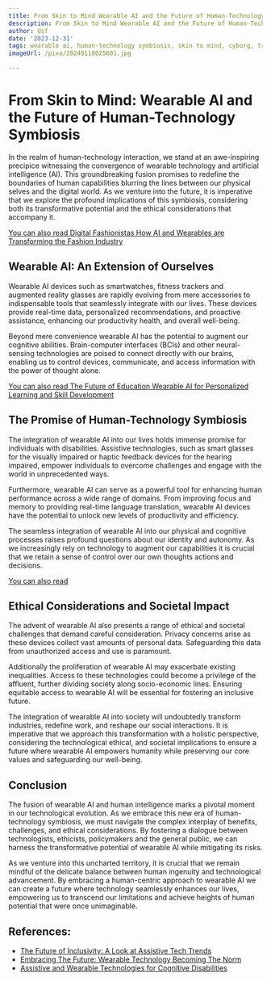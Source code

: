 ```yaml
---
title: From Skin to Mind Wearable AI and the Future of Human-Technology Symbiosis
description: From Skin to Mind Wearable AI and the Future of Human-Technology Symbiosis
author: Usf
date: '2023-12-31'
tags: wearable ai, human-technology symbiosis, skin to mind, cyborg, transhumanism
imageUrl: /pixa/20240118025601.jpg

---
```

#  From Skin to Mind: Wearable AI and  the Future of Human-Technology Symbiosis

In the realm of human-technology interaction, we stand at an awe-inspiring  precipice witnessing the convergence of wearable technology and artificial intelligence (AI). This groundbreaking fusion promises to redefine the  boundaries of  human capabilities blurring the lines between our physical selves and the digital world. As we venture into the future, it is imperative that  we explore the profound implications of  this symbiosis, considering both its transformative  potential and the  ethical considerations that accompany  it.

[You can  also read Digital Fashionistas How AI  and Wearables are Transforming the Fashion Industry](Digital%20Fashionistas%20How%20AI%20and%20Wearables%20are%20Transforming%20the%20Fashion%20Industry)


## Wearable AI:  An Extension of Ourselves

Wearable AI devices such as smartwatches, fitness trackers  and augmented reality glasses are rapidly evolving from mere accessories to indispensable tools that seamlessly integrate with our lives. These devices provide real-time data, personalized recommendations, and proactive assistance, enhancing our productivity health, and overall well-being.

Beyond mere convenience wearable AI  has the potential to augment our cognitive abilities. Brain-computer interfaces (BCIs) and other neural-sensing technologies are poised to connect directly with our brains,  enabling us  to control devices,  communicate, and  access information with  the power of thought alone.

[You can also  read  The Future of Education Wearable AI for  Personalized  Learning and Skill Development](The%20Future%20of%20Education%20Wearable%20AI%20for%20Personalized%20Learning%20and%20Skill%20Development)


## The Promise of Human-Technology Symbiosis

The integration of wearable AI into our lives holds immense promise for individuals with disabilities. Assistive technologies, such as smart glasses for the visually impaired or haptic feedback  devices for the hearing impaired, empower individuals to overcome challenges  and engage with the world in unprecedented ways.

Furthermore, wearable  AI can  serve as a  powerful tool for enhancing human performance across  a wide range of domains. From improving focus and memory to providing real-time language translation, wearable  AI devices have  the potential to unlock new levels of productivity and efficiency.

The seamless integration of wearable AI into our  physical and cognitive processes raises  profound questions about  our identity and autonomy. As we increasingly rely on technology to augment our capabilities  it is crucial that we retain a sense of control over our own thoughts actions and decisions.

[You can also read ]()


## Ethical  Considerations and Societal Impact

The advent of  wearable AI also presents  a range of ethical and societal challenges that demand careful consideration. Privacy concerns arise as these devices collect vast amounts of personal data. Safeguarding this data from unauthorized  access and use  is paramount.

Additionally the proliferation of wearable AI may  exacerbate existing inequalities. Access to these technologies could become a privilege of the affluent, further dividing society along  socio-economic lines. Ensuring  equitable access to wearable AI will be essential  for fostering an inclusive future.

The integration of wearable AI into  society  will undoubtedly transform industries, redefine work, and reshape our social interactions. It is  imperative that we approach this  transformation with a holistic perspective, considering the technological ethical, and societal implications to ensure a future where wearable AI empowers humanity while preserving our core values and safeguarding our well-being.

## Conclusion

The fusion of wearable AI and human  intelligence marks a pivotal moment  in our technological evolution. As we embrace this new era of human-technology symbiosis, we  must navigate the complex interplay  of benefits, challenges, and ethical considerations. By fostering a dialogue between technologists, ethicists, policymakers and the general public, we can harness  the transformative potential of  wearable  AI while mitigating its risks.

As we venture  into this uncharted territory, it is crucial that we remain mindful of the delicate balance between human ingenuity and technological advancement. By embracing  a human-centric approach to wearable AI we can create a future where technology seamlessly enhances our lives, empowering us to transcend our limitations and  achieve heights of human potential that were once  unimaginable.

## References:
- [The Future of Inclusivity: A Look at Assistive Tech Trends](https://www.uccellodesigns.com.au/blog/the-future-of-inclusivity-a-look-at-assistive-tech-trends/)
- [Embracing The Future: Wearable Technology Becoming The Norm](https://mytoolsforliving.com/blogs/my-tool-tips/embracing-the-future-adaptive-wearable-technology-becoming-the-norm)
- [Assistive and Wearable Technologies for Cognitive Disabilities](https://blogs.perficient.com/2023/10/16/empowering-minds-assistive-and-wearable-technologies-for-cognitive-disabilities/)
